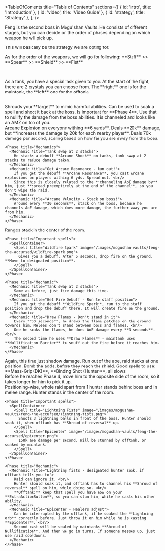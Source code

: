 <Title>Feng the Accursed</Title>

<TableOfContents title="Table of Contents" sections={[
  { id: 'intro', title: 'Introduction' },
  { id: 'video', title: 'Video Guide' },
  { id: 'strategy', title: 'Strategy' },
]} />

<Section id="intro" title="Introduction">
  <p>Feng is the second boss in Mogu'shan Vaults. He consists of different stages, but you can decide on the order of phases depending on which weapon he will pick up.</p>
</Section>

<Section id="video" title="Video Guide">
  <p>This will basically be the strategy we are opting for.</p>
  <VideoEmbed url="https://www.youtube.com/embed/8Y35vdHBkPg?si=QaMpwpA6x2kA8OlX" />
</Section>

<Section id="strategy" title="Strategy">
  <p>As for the order of the weapons, we will go for following: **Staff** >> **Spear** >> **Shield** >> **Fist**</p> <br/>

  <Section title="Tank Reminder">
    <p> As a tank, you have a special task given to you. At the start of the fight, there are 2 crystals you can choose from. The **right** one is for the maintank, the **left** one for the offtank.</p> <br/>
    <Mechanic title="Shroud of reversal (Left side)">
      Shrouds your **target** to mimic harmful abilities. Can be used to soak a spell and shoot it back at the boss. Is important for **Phase 4**.
    </Mechanic>
    <Mechanic title="Nullification Barrier (Right side)">
      Use that to nullify the damage from the boss abilities. It is channeled and looks like an AMZ on top of you.
    </Mechanic>
  </Section>

  <Section title="Phase 1 - Staff">
    <Phase title="Important spells">
      <SpellContainer>
        <Spell title="Arcane Resonance" image="/images/mogushan-vaults/feng-the-accursed/arcane-resonance.png">
          Arcane Explosion on everyone withing **6 yards**. Deals **20k** damage, but **increases the damage by 20k for each nearby player**.
        </Spell>
        <Spell title="Arcane Velocity" image="/images/mogushan-vaults/feng-the-accursed/arcane-velocity.png">
          Deals 70k damage per second, scaling based on how far you are away from the boss.
        </Spell>
      </SpellContainer>
    </Phase>

    <Phase title="Mechanics">
      <Mechanic title="Tank swap at 2 stacks">
        He stacks a debuff **Arcane Shock** on tanks, tank swap at 2 stacks to reduce damage taken.
      </Mechanic>
      <Mechanic title="Get Arcane Resonance - Run out!">
        If you get the debuff **Arcane Resonance**, you cast Arcane explosions on players withing 6 yds. Spread out. <br/>
        Since this is closely related to the **channeling AoE damage by** him, just **spread preemptively at the end of the channel**, so you don't wipe the raid.
      </Mechanic>
      <Mechanic title="Arcane Velocity - Stack on boss!">
        Around every **30 seconds**, stack on the boss, because he channels AoE damage, which does more damage, the further away you are from him.
      </Mechanic>
    </Phase>
  </Section>

  <Section title="Phase 2 - Spear">
    <p> Ranges stack in the center of the room. </p>

    <Phase title="Important spells">
      <SpellContainer>
        <Spell title="Wildfire Spark" image="/images/mogushan-vaults/feng-the-accursed/wildfire-spark.png">
          Gives you a debuff. After 5 seconds, drop fire on the ground. **Move to designated position**.
        </Spell>
      </SpellContainer>
    </Phase>

    <Phase title="Mechanic">
      <Mechanic title="Tank swap at 2 stacks">
        Same as before, just fire damage this time.
      </Mechanic>
      <Mechanic title="Get Fire Debuff - Run to staff position">
        If you get the debuff **Wildfire Spark**, run to the staff position and drop the debuff there. It will create fire on the ground.
      </Mechanic>
      <Mechanic title="Draw Flames - Don't stand in it">
        Every **30 seconds**, he draws the flame patches on the ground towards him. Melees don't stand between boss and flames. <br/>
        One he soaks the flames, he does AoE damage every **3 seconds**. <br/>
        The second time he uses **Draw Flames** - maintank uses **Nullification Barrier** to snuff out the fire before it reaches him.
      </Mechanic>
    </Phase>
  </Section>

  <Section title="Phase 3 - Shield (Heroic only)">
    <Phase title="Mechanic">
    <Mechanic title="Tank swap at 2 stacks">
        Again, this time just shadow damage.
      </Mechanic>
      <Mechanic title="Throw shield at the raid - Run out">
        Run out of the aoe, raid stacks at one position. Bomb the adds, before they reach the shield.
        Good spells to use: **Mass-Grip (DK)**, **Binding Shot (Hunter)**, all slows
      </Mechanic>
    </Phase>
  </Section>

  <Section title="Phase 4 - Fists">
    Before he reaches Phase 4, move him to the opposite side of the room, so it takes longer for him to pick it up. <br/>
    Positioning-wise, whole raid apart from 1 hunter stands behind boss and in melee range. Hunter stands in the center of the room.

    <Phase title="Important spells">
      <SpellContainer>
        <Spell title="Lightning Fists" image="/images/mogushan-vaults/feng-the-accursed/lightning-fists.png">
          Shoots 3 lightning balls in front of the boss. Hunter should soak it, when offtank has **Shroud of reversal** up.
        </Spell>
        <Spell title="Epicenter" image="/images/mogushan-vaults/feng-the-accursed/epicenter.png">
          150k aoe damage per second. Will be stunned by offtank, or soaked by maintank.
        </Spell>
      </SpellContainer>
    </Phase>

    <Phase title="Mechanic">
      <Mechanic title="Lightning fists - designated hunter soak, if offtank tells you to">
        Raid can ignore it. <br/>
        Hunter should soak it, and offtank has to channel his **Shroud of reversal** spell on him, while doing so. <br/>
        **Offtank:** keep that spell you have now on your **ExtraActionButton**, so you can stun him, while he casts his other ability.
      </Mechanic>
      <Mechanic title="Epicenter - Healers adjust">
        Can be interrupted by the offtank, if he soaked the **Lightning orb** correctly before. Just throw it on him while he is casting **Epicenter**. <br/>
        Second cast will be soaked by maintanks **Shroud of Nullification**. And then we go in turns. If someone messes up, just use raid cooldowns.
      </Mechanic>
    </Phase>
  </Section>
</Section>

